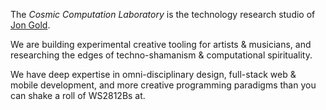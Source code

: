 The _Cosmic Computation Laboratory_ is the technology research studio of [Jon Gold](https://jon.gold).

We are building experimental creative tooling for artists & musicians, and researching the edges of techno-shamanism & computational spirituality.

We have deep expertise in omni-disciplinary design, full-stack web & mobile development, and more creative programming paradigms than you can shake a roll of WS2812Bs at.
